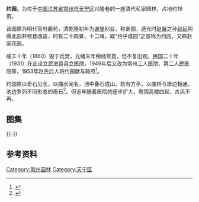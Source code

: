 {{文物保护单位
|级别 = 市级
|省名 = 江苏省
|市/县名 = 常州市
|名称 = 约园
|图片 = 
|编号 = 不详（第二批）
|分类 = 古建筑
|时代 = 清
|所在 = [[天宁区|天宁区]]第二人民医院内
|登录 = 1987年12月
}}
'''约园，'''为位于[[中国|中国]][[江苏省|江苏省]][[常州市|常州市]][[天宁区|天宁区]]兴隆巷的一座清代私家园林，占地约19亩。

该园原为明代官府鹿苑，清乾隆初年为[[谢旻|谢旻]]别业，称谢园，道光时[[赵翼|赵翼]]之孙[[赵起|赵起]]购得此园并修葺改造，时有二十四景、十二峰，取“约乎成园”之意称为约园，又称赵家花园。

咸丰十年（1860）毁于兵燹，光绪末年稍经修葺，但不复旧观。民国二十年（1931）在此设立武进县县立医院，1949年后又改为常州工人医院、第二人民医院等，1953年赵氏后人将约园献与政府<ref>{{cite web|url=http://epaper.cz001.com.cn/site1/czrb/html/2011-03/01/content_391824.htm|title=《约园约成林》|accessdate=2015-05-07|work=薛焕炳|publisher=常州日报|archive-date=2016-03-04|archive-url=https://web.archive.org/web/20160304072830/http://epaper.cz001.com.cn/site1/czrb/html/2011-03/01/content_391824.htm|dead-url=no}}</ref>。

约园原以奇石见长，以曲水闻名，池中叠石成山，筑有方亭，以曲桥与岸边相通，池边罗列不同形态的奇石<ref>{{cite web|url=http://www.chinajsb.cn/gb/content/2006-09/25/content_188886.htm|title=《古典园林中的宅第园林》|accessdate=2015-05-07|work=|publisher=中国建设报|archive-date=2016-03-04|archive-url=https://web.archive.org/web/20160304185747/http://www.chinajsb.cn/gb/content/2006-09/25/content_188886.htm|dead-url=no}}</ref>。但近年随着医院的逐步扩大，周围高楼四起，古风不再。

==图集==
{{multiple image
| align  = left
| width = 240
| image1 = Yue Garden in Changzhou 11 2015-04.JPG
| caption1 = 池中小山、玉美亭及曲桥
| image2 = Yue Garden in Changzhou 10 2015-04.JPG
| caption2 = 曲桥
}}
{{-}}
==参考资料==
{{reflist|2}}
{{DEFAULTSORT:Y}}
{{commons category|Yue Garden in Changzhou}}
{{江苏省境内的古典园林}}
[[Category:常州园林|Category:常州园林]]
[[Category:天宁区|Category:天宁区]]
